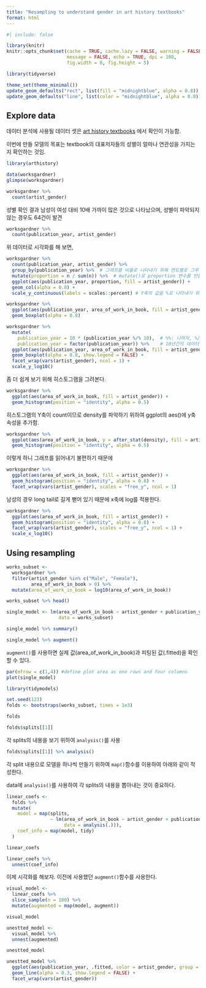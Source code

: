 ```yaml
---
title: "Resampling to understand gender in art history textbooks"
format: html
---
```


```r
#| include: false

library(knitr)
knitr::opts_chunk$set(cache = TRUE, cache.lazy = FALSE, warning = FALSE,
                      message = FALSE, echo = TRUE, dpi = 180,
                      fig.width = 8, fig.height = 5)

library(tidyverse)

theme_set(theme_minimal())
update_geom_defaults("rect", list(fill = "midnightblue", alpha = 0.8))
update_geom_defaults("line", list(color = "midnightblue", alpha = 0.8))

```


## Explore data

데이터 분석에 사용될 데이터 셋은 [art history textbooks](https://github.com/rfordatascience/tidytuesday/blob/master/data/2023/2023-01-17/readme.md) 에서 확인이 가능함.  

이번에 만들 모델의 목표는 textbook의 대표저자들의 성별이 얼마나 연관성을 가지는지 확인하는 것임.  

```r
library(arthistory)

data(worksgardner)
glimpse(worksgardner)

```


```r
worksgardner %>% 
  count(artist_gender)
```

성별 확인 결과 남성이 여성 대비 10배 가까이 많은 것으로 나타났으며, 성별이 파악되지 않는 경우도 64건이 발견  

```r
worksgardner %>% 
  count(publication_year, artist_gender)

```

위 데이터로 시각화를 해 보면,

```r
worksgardner %>% 
  count(publication_year, artist_gender) %>% 
  group_by(publication_year) %>%  # 그래프를 비율로 나타내기 위해 연도별로 그루핑한 후
  mutate(proportion = n / sum(n)) %>%  # mutate()로 proportion 변수를 만들어 비율을 넣음
  ggplot(aes(publication_year, proportion, fill = artist_gender)) +
  geom_col(alpha = 0.8) +
  scale_y_continuous(labels = scales::percent) # Y축의 값을 %로 나타내기 위해 

```



```r
worksgardner %>% 
  ggplot(aes(publication_year, area_of_work_in_book, fill = artist_gender)) +
  geom_boxplot(alpha = 0.8)

```


```r
worksgardner %>% 
  mutate(
    publication_year = 10 * (publication_year %/% 10),  # %%: 나머지, %/%: 몫 
    publication_year = factor(publication_year)) %>%    # 10년간의 데이터를 하나로 모으기 위해 
  ggplot(aes(publication_year, area_of_work_in_book, fill = artist_gender)) +
  geom_boxplot(alpha = 0.8, show.legend = FALSE) +
  facet_wrap(vars(artist_gender), ncol = 1) +
  scale_y_log10()

```

좀 더 쉽게 보기 위해 히스토그램을 그려본다.  

```r
worksgardner %>% 
  ggplot(aes(area_of_work_in_book, fill = artist_gender)) +
  geom_histogram(position = "identity", alpha = 0.5)

```

히스토그램의 Y축이 count이므로 density를 파악하기 위하여 ggplot의 aes()에 y축 속성을 추가함.  

```r
worksgardner %>% 
  ggplot(aes(area_of_work_in_book, y = after_stat(density), fill = artist_gender)) +
  geom_histogram(position = "identity", alpha = 0.5)

```

이렇게 하니 그래프를 읽어내기 불편하기 때문에 

```r
worksgardner %>% 
  ggplot(aes(area_of_work_in_book, fill = artist_gender)) +
  geom_histogram(position = "identity", alpha = 0.8) +
  facet_wrap(vars(artist_gender), scales = "free_y", ncol = 1)

```


남성의 경우 long tail로 길게 뻗어 있기 때문에 x축에 log를 적용한다.

```r
worksgardner %>% 
  ggplot(aes(area_of_work_in_book, fill = artist_gender)) +
  geom_histogram(position = "identity", alpha = 0.8) +
  facet_wrap(vars(artist_gender), scales = "free_y", ncol = 1) +
  scale_x_log10()


```


## Using resampling

```r
works_subset <- 
  worksgardner %>% 
  filter(artist_gender %in% c("Male", "Female"),
         area_of_work_in_book > 0) %>% 
  mutate(area_of_work_in_book = log10(area_of_work_in_book))

works_subset %>% head()

```


```r
single_model <- lm(area_of_work_in_book ~ artist_gender + publication_year,
                   data = works_subset)

single_model %>% summary()

```

```r
single_model %>% augment()

```

`augment()`를 사용하면 실제 값(area_of_work_in_book)과 피팅된 값(.fitted)을 확인할 수 있다.  

```r
par(mfrow = c(1,4)) #define plot area as one rows and four columns
plot(single_model)

```

```r
library(tidymodels)

set.seed(123)
folds <- bootstraps(works_subset, times = 1e3)

```

```r
folds

```

```r
folds$splits[[1]]
```

각 splits의 내용을 보기 위하여 `analysis()`를 사용

```r
folds$splits[[1]] %>% analysis()
```

각 split 내용으로 모델을 하나씩 만들기 위하여 `map()`함수를 이용하여 아래와 같이 작성한다.  

data에 `analysis()`를 사용하여 각 splits의 내용을 뽑아내는 것이 중요하다.  

```r
linear_coefs <- 
  folds %>% 
  mutate(
    model = map(splits,
                ~ lm(area_of_work_in_book ~ artist_gender + publication_year,
                     data = analysis(.))),
    coef_info = map(model, tidy)
  )

linear_coefs

```


```r
linear_coefs %>% 
  unnest(coef_info)
```

이제 시각화를 해보자. 이전에 사용했던 `augment()`함수를 사용한다.  

```r
visual_model <- 
  linear_coefs %>% 
  slice_sample(n = 100) %>% 
  mutate(augmented = map(model, augment))

visual_model
```

```r
unestted_model <- 
  visual_model %>% 
  unnest(augmented)

unestted_model
```


```r
unestted_model %>% 
  ggplot(aes(publication_year, .fitted, color = artist_gender, group = id)) +
  geom_line(alpha = 0.3, show.legend = FALSE) +
  facet_wrap(vars(artist_gender))

```